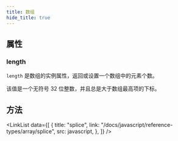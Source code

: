 ```yaml
---
title: 数组
hide_title: true
---
```



## 属性

### length

`length` 是数组的实例属性，返回或设置一个数组中的元素个数。

该值是一个无符号 32 位整数，并且总是大于数组最高项的下标。

## 方法

<LinkList
  data={[
    {
      title: "splice",
      link: "/docs/javascript/reference-types/array/splice",
      src: javascript,
    },
  ]}
/>
